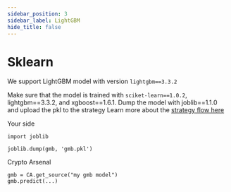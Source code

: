 ```yaml
---
sidebar_position: 3
sidebar_label: LightGBM
hide_title: false
---
```



# Sklearn

We support LightGBM model with version `lightgbm==3.3.2`

Make sure that the model is trained with `sciket-learn==1.0.2`, lightgbm==3.3.2, and xgboost==1.6.1. Dump the model with joblib==1.1.0 and upload the pkl to the strategy
Learn more about the [strategy flow here](https://help.crypto-arsenal.io/en/articles/6406316-strategy-flow-ml-model)

Your side
```
import joblib

joblib.dump(gmb, 'gmb.pkl')
```

Crypto Arsenal
```
gmb = CA.get_source("my gmb model")
gmb.predict(...)
```


